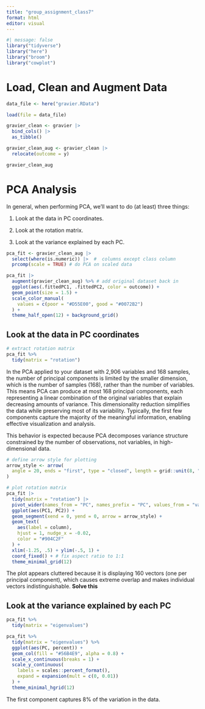 ```yaml
---
title: "group_assignment_class7"
format: html
editor: visual
---
```


```r
#| message: false
library("tidyverse")
library("here")
library("broom")
library("cowplot")
```

# Load, Clean and Augment Data

```r
data_file <- here("gravier.RData")
```

```r
load(file = data_file)
```

```r
gravier_clean <- gravier |>
  bind_cols() |>
  as_tibble()

gravier_clean_aug <- gravier_clean |>
  relocate(outcome = y)
```

```r
gravier_clean_aug
```

# PCA Analysis

In general, when performing PCA, we’ll want to do (at least) three things:

1.  Look at the data in PC coordinates.

2.  Look at the rotation matrix.

3.  Look at the variance explained by each PC.

```r
pca_fit <- gravier_clean_aug |> 
  select(where(is.numeric)) |>  #  columns except class column
  prcomp(scale = TRUE) # do PCA on scaled data
```

```r
pca_fit |> 
  augment(gravier_clean_aug) %>% # add original dataset back in
  ggplot(aes(.fittedPC1, .fittedPC2, color = outcome)) + 
  geom_point(size = 1.5) +
  scale_color_manual(
    values = c(poor = "#D55E00", good = "#0072B2")
  ) +
  theme_half_open(12) + background_grid()
```

## Look at the data in PC coordinates

```r
# extract rotation matrix
pca_fit %>%
  tidy(matrix = "rotation")
```

In the PCA applied to your dataset with 2,906 variables and 168 samples, the number of principal components is limited by the smaller dimension, which is the number of samples (168), rather than the number of variables. This means PCA can produce at most 168 principal components, each representing a linear combination of the original variables that explain decreasing amounts of variance. This dimensionality reduction simplifies the data while preserving most of its variability. Typically, the first few components capture the majority of the meaningful information, enabling effective visualization and analysis.

This behavior is expected because PCA decomposes variance structure constrained by the number of observations, not variables, in high-dimensional data.

```r
# define arrow style for plotting
arrow_style <- arrow(
  angle = 20, ends = "first", type = "closed", length = grid::unit(8, "pt")
)

# plot rotation matrix
pca_fit |> 
  tidy(matrix = "rotation") |> 
  pivot_wider(names_from = "PC", names_prefix = "PC", values_from = "value") |> 
  ggplot(aes(PC1, PC2)) +
  geom_segment(xend = 0, yend = 0, arrow = arrow_style) +
  geom_text(
    aes(label = column),
    hjust = 1, nudge_x = -0.02, 
    color = "#904C2F"
  ) +
  xlim(-1.25, .5) + ylim(-.5, 1) +
  coord_fixed() + # fix aspect ratio to 1:1
  theme_minimal_grid(12)
```

The plot appears cluttered because it is displaying 160 vectors (one per principal component), which causes extreme overlap and makes individual vectors indistinguishable. **Solve this**

## Look at the variance explained by each PC

```r
pca_fit %>%
  tidy(matrix = "eigenvalues")
```

```r
pca_fit %>%
  tidy(matrix = "eigenvalues") %>%
  ggplot(aes(PC, percent)) +
  geom_col(fill = "#56B4E9", alpha = 0.8) +
  scale_x_continuous(breaks = 1) +
  scale_y_continuous(
    labels = scales::percent_format(),
    expand = expansion(mult = c(0, 0.01))
  ) +
  theme_minimal_hgrid(12)
```

The first component captures 8% of the variation in the data.
